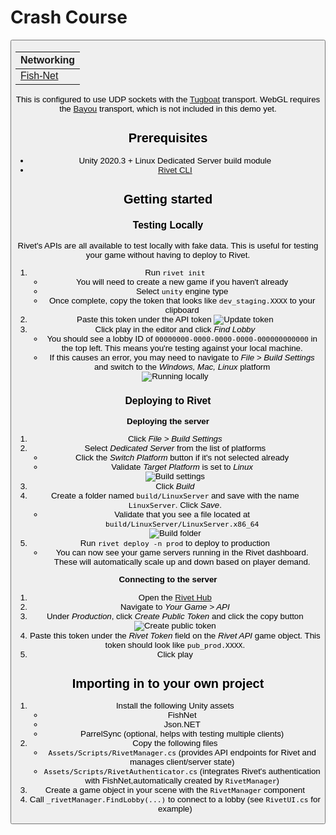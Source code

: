
# Crash Course

<RequiresBetaSignup />

<ButtonGroup>
  <Button
    href='https://github.com/rivet-gg/example-tanks-unity-fishnet'
    target='_blank'
    icon={faGithub}
    arrow='right'
    children='View on GitHub'
  />
</ButtonGroup>

| Networking                                           |
| ---------------------------------------------------- |
| [Fish-Net](https://fish-networking.gitbook.io/docs/) |

<WorkInProgress />


This is configured to use UDP sockets with the [Tugboat](https://fish-networking.gitbook.io/docs/manual/components/transports/tugboat) transport. WebGL requires the [Bayou](https://fish-networking.gitbook.io/docs/manual/components/transports/bayou) transport, which is not included in this demo yet.

## Prerequisites

- Unity 2020.3 + Linux Dedicated Server build module
- [Rivet CLI](https://github.com/rivet-gg/cli)

## Getting started

### Testing Locally

Rivet's APIs are all available to test locally with fake data. This is useful for testing your game without having to
deploy to Rivet.

1. Run `rivet init`
   - You will need to create a new game if you haven't already
   - Select `unity` engine type
   - Once complete, copy the token that looks like `dev_staging.XXXX` to your clipboard
2. Paste this token under the API token
   <Image src={imgUpdateToken} alt='Update token' />
3. Click play in the editor and click _Find Lobby_
   - You should see a lobby ID of `00000000-0000-0000-0000-000000000000` in the top left. This means you're testing against your local machine.
   - If this causes an error, you may need to navigate to _File > Build Settings_ and switch to the _Windows, Mac, Linux_ platform
   <Image src={imgRunningLocally} alt='Running locally' />

### Deploying to Rivet

**Deploying the server**

1. Click _File > Build Settings_
2. Select _Dedicated Server_ from the list of platforms
   - Click the _Switch Platform_ button if it's not selected already
   - Validate _Target Platform_ is set to _Linux_
   <Image src={imgBuildSettings} alt='Build settings' />
3. Click _Build_
4. Create a folder named `build/LinuxServer` and save with the name `LinuxServer`. Click _Save_.
   - Validate that you see a file located at `build/LinuxServer/LinuxServer.x86_64`
   <Image src={imgBuildFolder} alt='Build folder' />
5. Run `rivet deploy -n prod` to deploy to production
   - You can now see your game servers running in the Rivet dashboard. These will automatically scale up and down based on player demand.

**Connecting to the server**

1. Open the [Rivet Hub](https://hub.rivet.gg)
2. Navigate to _Your Game > API_
3. Under _Production_, click _Create Public Token_ and click the copy button
   <Image src={imgCreatePublicToken} alt='Create public token' />
4. Paste this token under the _Rivet Token_ field on the _Rivet API_ game object. This token should look like `pub_prod.XXXX`.
5. Click play

## Importing in to your own project

1. Install the following Unity assets
   - FishNet
   - Json.NET
   - ParrelSync (optional, helps with testing multiple clients)
2. Copy the following files
   - `Assets/Scripts/RivetManager.cs` (provides API endpoints for Rivet and manages client/server state)
   - `Assets/Scripts/RivetAuthenticator.cs` (integrates Rivet's authentication with FishNet,automatically created by `RivetManager`)
3. Create a game object in your scene with the `RivetManager` component
4. Call `_rivetManager.FindLobby(...)` to connect to a lobby (see `RivetUI.cs` for example)
